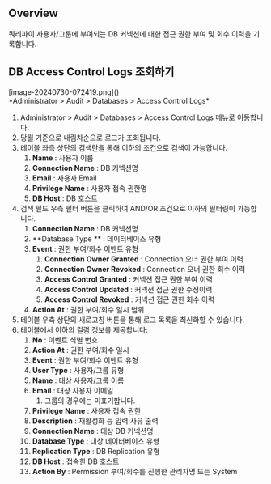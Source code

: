 ## Overview
쿼리파이 사용자/그룹에 부여되는 DB 커넥션에 대한 접근 권한 부여 및 회수 이력을 기록합니다.

## DB Access Control Logs 조회하기
<p align="center">
<div>[image-20240730-072419.png]()</div>
*Administrator &gt; Audit &gt; Databases &gt; Access Control Logs*
</p>

1. Administrator &gt; Audit &gt; Databases &gt; Access Control Logs 메뉴로 이동합니다.
2. 당월 기준으로 내림차순으로 로그가 조회됩니다.
3. 테이블 좌측 상단의 검색란을 통해 이하의 조건으로 검색이 가능합니다.
    1.  **Name**  : 사용자 이름
    2.  **Connection Name**  : DB 커넥션명
    3.  **Email**  : 사용자 Email
    4.  **Privilege Name**  : 사용자 접속 권한명
    5.  **DB Host**  : DB 호스트
4. 검색 필드 우측 필터 버튼을 클릭하여 AND/OR 조건으로 이하의 필터링이 가능합니다.
    1.  **Connection Name**  : DB 커넥션명
    2.  **Database Type ** : 데이터베이스 유형
    3.  **Event**  : 권한 부여/회수 이벤트 유형
        1.  **Connection Owner Granted**  : Connection 오너 권한 부여 이력
        2.  **Connection Owner Revoked**  : Connection 오너 권한 회수 이력
        3.  **Access Control Granted**  : 커넥션 접근 권한 부여 이력
        4.  **Access Control Updated**  : 커넥션 접근 권한 수정이력
        5.  **Access Control Revoked**  : 커넥션 접근 권한 회수 이력
    4.  **Action At**  : 권한 부여/회수 일시 범위
5. 테이블 우측 상단의 새로고침 버튼을 통해 로그 목록을 최신화할 수 있습니다.
6. 테이블에서 이하의 컬럼 정보를 제공합니다:
    1.  **No**  : 이벤트 식별 번호
    2.  **Action At**  : 권한 부여/회수 일시
    3.  **Event**  : 권한 부여/회수 이벤트 유형
    4.  **User Type**  : 사용자/그룹 유형
    5.  **Name**  : 대상 사용자/그룹 이름
    6.  **Email**  : 대상 사용자 이메일
        1. 그룹의 경우에는 미표기합니다.
    7.  **Privilege**   **Name**  : 사용자 접속 권한
    8.  **Description**  : 재활성화 등 입력 사유 출력
    9.  **Connection Name**  : 대상 DB 커넥션명
    10.  **Database Type**  : 대상 데이터베이스 유형
    11.  **Replication Type**  : DB Replication 유형
    12.  **DB Host**  : 접속한 DB 호스트
    13.  **Action By**  : Permission 부여/회수를 진행한 관리자명 또는 System

